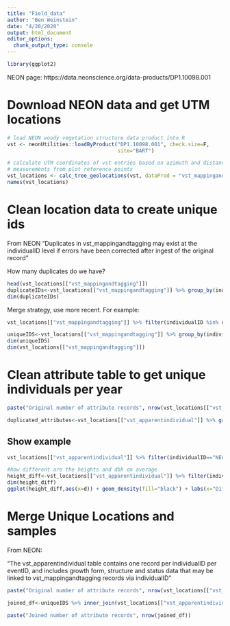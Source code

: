 ```yaml
---
title: "Field_data"
author: "Ben Weinstein"
date: "4/20/2020"
output: html_document
editor_options: 
  chunk_output_type: console
---
```



```r
library(ggplot2)
```

NEON page: https://data.neonscience.org/data-products/DP1.10098.001

# Download NEON data and get UTM locations

```r
# load NEON woody vegetation structure data product into R
vst <- neonUtilities::loadByProduct("DP1.10098.001", check.size=F,
                                    site="BART")

# calculate UTM coordinates of vst entries based on azimuth and distance
# measurements from plot reference points
vst_locations <- calc_tree_geolocations(vst, dataProd = "vst_mappingandtagging")
names(vst_locations)
```

# Clean location data to create unique ids

From NEON "Duplicates in vst_mappingandtagging may exist at the individualID level if errors have been corrected after ingest of the original record" 

How many duplicates do we have?
  
```r
head(vst_locations[["vst_mappingandtagging"]])
duplicateIDs<-vst_locations[["vst_mappingandtagging"]] %>% group_by(individualID) %>% summarize(n=n()) %>% filter(n>1)
dim(duplicateIDs)
```

Merge strategy, use more recent. For example:

```r
vst_locations[["vst_mappingandtagging"]] %>% filter(individualID %in% duplicateIDs$individualID[1])
```

```r
uniqueIDS<-vst_locations[["vst_mappingandtagging"]] %>% group_by(individualID) %>% arrange(desc(date)) %>% slice(1)
dim(uniqueIDS)
dim(vst_locations[["vst_mappingandtagging"]])
```

# Clean attribute table to get unique individuals per year

```r
paste("Original number of attribute records", nrow(vst_locations[["vst_apparentindividual"]]))

duplicated_attributes<-vst_locations[["vst_apparentindividual"]] %>% group_by(individualID,eventID) %>% summarize(n=n()) %>% filter(n>1)
```

## Show example

```r
vst_locations[["vst_apparentindividual"]] %>% filter(individualID=="NEON.PLA.D01.BART.00105",eventID=="vst_BART_2018")

#how different are the heights and dbh on average
height_diff<-vst_locations[["vst_apparentindividual"]] %>% filter(individualID %in% duplicated_attributes$individualID) %>% group_by(individualID) %>% summarize(d=sum(diff(height)))
dim(height_diff)
ggplot(height_diff,aes(x=d)) + geom_density(fill="black") + labs(x="Difference in height among duplicated IDs for the same year (m)")
```

# Merge Unique Locations and samples

From NEON:

"The vst_apparentindividual table contains one record per individualID per eventID, and includes growth form, structure and status data that may be linked to vst_mappingandtagging records via individualID"

```r
paste("Original number of attribute records", nrow(vst_locations[["vst_apparentindividual"]]))

joined_df<-uniqueIDS %>% inner_join(vst_locations[["vst_apparentindividual"]],by="individualID")

paste("Joined number of attribute records", nrow(joined_df))
```
